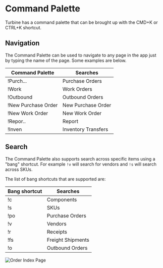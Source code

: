 # Command Palette

Turbine has a command palette that can be brought up with the CMD+K or CTRL+K shortcut. 

## Navigation

The Command Palette can be used to navigate to any page in the app just by typing the name of the page. Some examples are below.

| Command Palette      | Searches             |
|----------------------|----------------------|
| !Purch...            | Purchase Orders      |
| !Work                | Work Orders          |
| !Outbound            | Outbound Orders      |
| !New Purchase Order  | New Purchase Order   |
| !New Work Order      | New Work Order       |
| !Repor..             | Report               |
| !Inven               | Inventory Transfers  |

## Search

The Command Palette also supports search across specific items using a "bang" shortcut. For example `!v` will search for vendors and `!s` will search across SKUs. 

The list of bang shortcuts that are supported are:

| Bang shortcut        | Searches             |
|----------------------|----------------------|
| !c                   | Components           |
| !s                   | SKUs                 |
| !po                  | Purchase Orders      |
| !v                   | Vendors              |
| !r                   | Receipts             |
| !fs                  | Freight Shipments    |
| !o                   | Outbound Orders      |

![Order Index Page](../../static/img/command_palette.gif)
